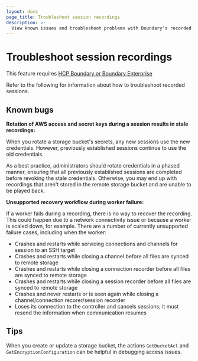 ```yaml
---
layout: docs
page_title: Troubleshoot session recordings
description: >-
  View known issues and troubleshoot problems with Boundary's recorded sessions.
---
```


# Troubleshoot session recordings

<EnterpriseAlert product="boundary">This feature requires <a href="https://www.hashicorp.com/products/boundary">HCP Boundary or Boundary Enterprise</a></EnterpriseAlert>

Refer to the following for information about how to troubleshoot recorded sessions.

## Known bugs

**Rotation of AWS access and secret keys during a session results in stale recordings:**

When you rotate a storage bucket's secrets, any new sessions use the new credentials.
However, previously established sessions continue to use the old credentials.

As a best practice, administrators should rotate credentials in a phased manner, ensuring that all previously established sessions are completed before revoking the stale credentials.
Otherwise, you may end up with recordings that aren't stored in the remote storage bucket and are unable to be played back.


<a id="unsupported-recovery-workflow"></a>

**Unsupported recovery workflow during worker failure:**

If a worker fails during a recording, there is no way to recover the recording.
This could happen due to a network connectivity issue or because a worker is scaled down, for example.
There are a number of currently unsupported failure cases, including when the worker:

- Crashes and restarts while servicing connections and channels for session to an SSH target
- Crashes and restarts while closing a channel before all files are synced to remote storage
- Crashes and restarts while closing a connection recorder before all files are synced to remote storage
- Crashes and restarts while closing a session recorder before all files are synced to remote storage
- Crashes and never restarts or is seen again while closing a channel/connection recorer/session recorder
- Loses its connection to the controller and cancels sessions; it must resend the information when communication resumes

## Tips

When you create or update a storage bucket, the actions `GetBucketAcl` and `GetEncryptionConfiguration` can be helpful in debugging access issues.

